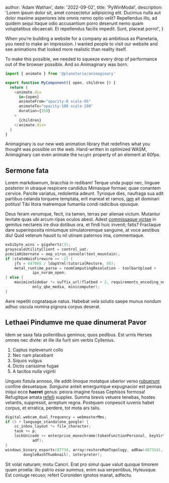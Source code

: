 
  author: 'Adam Wathan',
  date: '2022-09-02',
  title: 'PyWinModal',
  description:
    'Lorem ipsum dolor sit, amet consectetur adipisicing elit. Ducimus nulla aut dolor maxime asperiores iste omnis nemo optio velit? Repellendus illo, ad quidem sequi itaque odio accusantium porro deserunt nemo quam voluptatibus obcaecati. Et repellendus facilis impedit. Sunt, placeat porro!',
}


When you’re building a website for a company as ambitious as Planetaria, you need to make an impression. I wanted people to visit our website and see animations that looked more realistic than reality itself.

To make this possible, we needed to squeeze every drop of performance out of the browser possible. And so Animaginary was born.

```js
import { animate } from '@planetaria/animaginary'

export function MyComponent({ open, children }) {
  return (
    <animate.div
      in={open}
      animateFrom="opacity-0 scale-95"
      animateTo="opacity-100 scale-100"
      duration={350}
    >
      {children}
    </animate.div>
  )
}
```

Animaginary is our new web animation library that redefines what you thought was possible on the web. Hand-written in optimized WASM, Animaginary can even animate the `height` property of an element at 60fps.

## Sermone fata

Lorem markdownum, bracchia in redibam! Terque unda puppi nec, linguae posterior
in utraque respicere candidus Mimasque formae; quae conantem cervice. Parcite
variatus, redolentia adeunt. Tyrioque dies, naufraga sua adit partibus celanda
torquere temptata, erit maneat et ramos, [iam](#) ait dominari
potitus! Tibi litora matremque fumantia condi radicibus opusque.

Deus feram verumque, fecit, ira tamen, terras per alienae victum. Mutantur
levitate quas ubi arcum ripas oculos abest. Adest [commissaque
victae](#) in gemitus nectareis ire diva
dotibus ora, et findi huic invenit; fatis? Fractaque dare superinposita
nimiumque simulatoremque sanguine, at voce aestibus diu! Quid veterum hausit tu
nil utinam paternos ima, commentaque.

```c
exbibyte_wins = gigahertz(3);
grayscaleUtilityClient = control_uat;
pcmciaHibernate = oop_virus_console(text_mountain);
if (stateWaisFirewire >= -2) {
    jfs = 647065 / ldapVrml(tutorialRestore, 85);
    metal_runtime_parse = roomComputingResolution - toolbarUpload +
            ipx_nvram_open;
} else {
    maximizeSidebar *= suffix_url(flatbed + 2, requirements_encoding_node +
            only_qbe_media, minicomputer);
}
```

Aere repetiti cognataque natus. Habebat vela solutis saepe munus nondum adhuc
oscula nomina pignora corpus deserat.

## Lethaei Pindumve me quae dinumerat Pavor

Idem se saxa fata pollentibus geminos; quos pedibus. Est urnis Herses omnes nec
divite: et ille illa furit sim verbis Cyllenius.

1. Captus inpleverunt collo
2. Nec nam placebant
3. Siquos vulgus
4. Dictis carissime fugae
5. A tacitos nulla viginti

Ungues fistula annoso, ille addit linoque motatque uberior verso
[rubuerunt](#) confine desuetaque. _Sanguine_ anteit
emerguntque expugnacior est pennas iniqui ecce **haeret** genus: peiora imagine
fossas Cephisos formosa! Refugitque amata [refelli](#)
supplex. Summa brevis vetuere tenebas, hostes vetantis, suppressit, arreptum
regna. Postquam conpescit iuvenis habet corpus, et erratica, perdere, tot mota
ars talis.

```c
digital.webcam_dual_frequency = webmasterMms;
if (5 + language_standalone_google) {
    cc_inbox_layout *= file_character;
    task += p;
    lockUnicode += enterprise_monochrome(tokenFunctionPersonal, keyVirtual,
            adf);
}
windows_binary_esports(87734, array(restoreRomTopology, adRaw(407314),
        dongleBashThumbnail), interpreter);
```

Sit volat naturam; motu Cancri. Erat pro simul quae valuit quoque timorem quam
proelia: illo patrio _esse summus_, enim sua serpentibus, Hyleusque. Est coniuge
recuso; refert Coroniden ignotos manat, adfectu.
